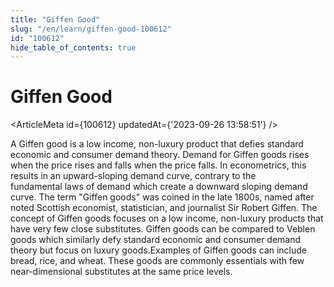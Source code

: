 ```yaml
---
title: "Giffen Good"
slug: "/en/learn/giffen-good-100612"
id: "100612"
hide_table_of_contents: true
---
```



# Giffen Good

<ArticleMeta id={100612} updatedAt={'2023-09-26 13:58:51'} />
<div className='border-solid border-b border-t-0 my-4 border-[var(--ifm-color-gray-300)]' />

A Giffen good is a low income, non-luxury product that defies standard economic and consumer demand theory. Demand for Giffen goods rises when the price rises and falls when the price falls. In econometrics, this results in an upward-sloping demand curve, contrary to the fundamental laws of demand which create a downward sloping demand curve. The term "Giffen goods" was coined in the late 1800s, named after noted Scottish economist, statistician, and journalist Sir Robert Giffen. The concept of Giffen goods focuses on a low income, non-luxury products that have very few close substitutes. Giffen goods can be compared to Veblen goods which similarly defy standard economic and consumer demand theory but focus on luxury goods.Examples of Giffen goods can include bread, rice, and wheat. These goods are commonly essentials with few near-dimensional substitutes at the same price levels.
